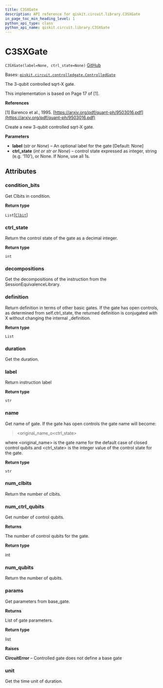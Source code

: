 ```yaml
---
title: C3SXGate
description: API reference for qiskit.circuit.library.C3SXGate
in_page_toc_min_heading_level: 1
python_api_type: class
python_api_name: qiskit.circuit.library.C3SXGate
---
```


# C3SXGate

<span id="qiskit.circuit.library.C3SXGate" />

`C3SXGate(label=None, ctrl_state=None)` [GitHub](https://github.com/qiskit/qiskit/tree/stable/0.22/qiskit/circuit/library/standard_gates/x.py "view source code")

Bases: [`qiskit.circuit.controlledgate.ControlledGate`](qiskit.circuit.ControlledGate "qiskit.circuit.controlledgate.ControlledGate")

The 3-qubit controlled sqrt-X gate.

This implementation is based on Page 17 of \[1].

**References**

\[1] Barenco et al., 1995. [https://arxiv.org/pdf/quant-ph/9503016.pdf](https://arxiv.org/pdf/quant-ph/9503016.pdf)

Create a new 3-qubit controlled sqrt-X gate.

**Parameters**

*   **label** (*str or None*) – An optional label for the gate \[Default: None]
*   **ctrl\_state** (*int or str or None*) – control state expressed as integer, string (e.g. ‘110’), or None. If None, use all 1s.

## Attributes

<span id="qiskit.circuit.library.C3SXGate.condition_bits" />

### condition\_bits

Get Clbits in condition.

**Return type**

`List`\[[`Clbit`](qiskit.circuit.Clbit "qiskit.circuit.classicalregister.Clbit")]

<span id="qiskit.circuit.library.C3SXGate.ctrl_state" />

### ctrl\_state

Return the control state of the gate as a decimal integer.

**Return type**

`int`

<span id="qiskit.circuit.library.C3SXGate.decompositions" />

### decompositions

Get the decompositions of the instruction from the SessionEquivalenceLibrary.

<span id="qiskit.circuit.library.C3SXGate.definition" />

### definition

Return definition in terms of other basic gates. If the gate has open controls, as determined from self.ctrl\_state, the returned definition is conjugated with X without changing the internal \_definition.

**Return type**

`List`

<span id="qiskit.circuit.library.C3SXGate.duration" />

### duration

Get the duration.

<span id="qiskit.circuit.library.C3SXGate.label" />

### label

Return instruction label

**Return type**

`str`

<span id="qiskit.circuit.library.C3SXGate.name" />

### name

Get name of gate. If the gate has open controls the gate name will become:

> \<original\_name\_o\<ctrl\_state>

where \<original\_name> is the gate name for the default case of closed control qubits and \<ctrl\_state> is the integer value of the control state for the gate.

**Return type**

`str`

<span id="qiskit.circuit.library.C3SXGate.num_clbits" />

### num\_clbits

Return the number of clbits.

<span id="qiskit.circuit.library.C3SXGate.num_ctrl_qubits" />

### num\_ctrl\_qubits

Get number of control qubits.

**Returns**

The number of control qubits for the gate.

**Return type**

int

<span id="qiskit.circuit.library.C3SXGate.num_qubits" />

### num\_qubits

Return the number of qubits.

<span id="qiskit.circuit.library.C3SXGate.params" />

### params

Get parameters from base\_gate.

**Returns**

List of gate parameters.

**Return type**

list

**Raises**

**CircuitError** – Controlled gate does not define a base gate

<span id="qiskit.circuit.library.C3SXGate.unit" />

### unit

Get the time unit of duration.


